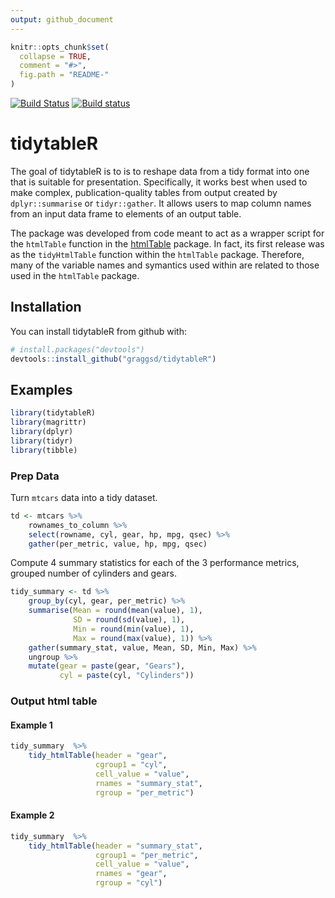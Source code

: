 ```yaml
---
output: github_document
---
```


<!-- README.md is generated from README.Rmd. Please edit that file -->

```r
knitr::opts_chunk$set(
  collapse = TRUE,
  comment = "#>",
  fig.path = "README-"
)
```

[![Build Status](https://travis-ci.org/graggsd/tidytableR.svg?branch=master)](https://travis-ci.org/graggsd/tidytableR)
[![Build status](https://ci.appveyor.com/api/projects/status/nsalen7ay5tuwpqd/branch/master?svg=true)](https://ci.appveyor.com/project/graggsd/tidytabler/branch/master)

# tidytableR

The goal of tidytableR is to is to reshape data from a tidy format into 
one that is suitable for presentation. Specifically, it works best when used 
to make complex, publication-quality tables from output created by
`dplyr::summarise` or `tidyr::gather`. It allows users to 
map column names from an input data frame to elements of an output table.

The package was developed from code meant to act as a wrapper script for the 
`htmlTable` function in the 
[htmlTable](https://CRAN.R-project.org/package=htmlTable)
package. In fact, its first release was as the `tidyHtmlTable` function within
the `htmlTable` package. Therefore, many of the variable names and symantics 
used within are related to those used in the `htmlTable` package.

## Installation

You can install tidytableR from github with:

```r
# install.packages("devtools")
devtools::install_github("graggsd/tidytableR")
```

## Examples

```r
library(tidytableR)
library(magrittr)
library(dplyr)
library(tidyr)
library(tibble)
```

### Prep Data

Turn `mtcars` data into a tidy dataset.

```r
td <- mtcars %>%
    rownames_to_column %>%
    select(rowname, cyl, gear, hp, mpg, qsec) %>%
    gather(per_metric, value, hp, mpg, qsec)
```


Compute 4 summary statistics for each of the 3 performance metrics,
grouped number of cylinders and gears.

```r
tidy_summary <- td %>%
    group_by(cyl, gear, per_metric) %>% 
    summarise(Mean = round(mean(value), 1),
              SD = round(sd(value), 1),
              Min = round(min(value), 1),
              Max = round(max(value), 1)) %>%
    gather(summary_stat, value, Mean, SD, Min, Max) %>% 
    ungroup %>% 
    mutate(gear = paste(gear, "Gears"),
           cyl = paste(cyl, "Cylinders"))
```

### Output html table

#### Example 1

```r
tidy_summary  %>% 
    tidy_htmlTable(header = "gear",
                   cgroup1 = "cyl",
                   cell_value = "value", 
                   rnames = "summary_stat",
                   rgroup = "per_metric")
```

#### Example 2

```r
tidy_summary  %>% 
    tidy_htmlTable(header = "summary_stat",
                   cgroup1 = "per_metric",
                   cell_value = "value", 
                   rnames = "gear",
                   rgroup = "cyl")
```
